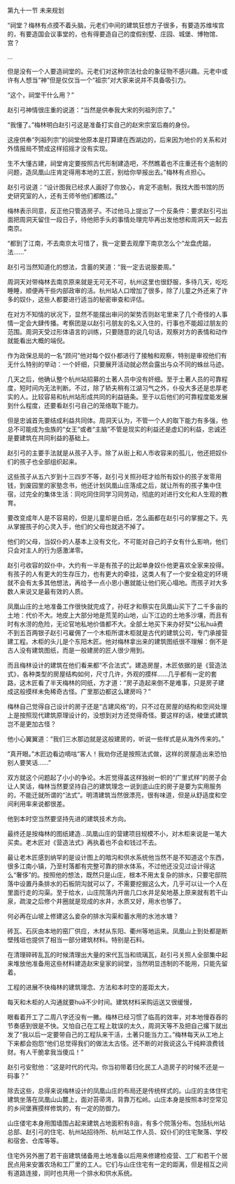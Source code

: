 

第九十一节 未来规划

“祠堂？梅林有点摸不着头脑，元老们中间的建筑狂想方子很多，有要造苏维埃宫的，有要造国会议事堂的，也有得要造自己的度假别墅、庄园、城堡、博物馆、宫？

…

但是没有一个人要造祠堂的。元老们对这种宗法社会的象征物不感兴趣。元老中或许有人想当“神”但是仅仅当一个“祖宗”对大家来说并不具备吸引力。

“这个，祠堂干什么用？”

赵引弓神情很庄重的说道：“当然是供奉我大宋的列祖列宗了。”

“我懂了。”梅林明白赵引弓这是准备打实自己的赵宋宗室后裔的身份。

这座供奉“列祖列宗”的祠堂他原本是打算建在西湖边的，后来因为地价的关系和对外情报局不赞成这样招摇才没有实现。

生不大懂古建，祠堂肯定要按照古代形制建造吧，不然瞧着也不庄重还有个逾制的问题，造凤凰山庄肯定得用本地的工匠，别给你举报出去。”梅林有点担心。

赵引弓说道：“设计图我已经求人画好了你放心，肯定不逾制，我找大图书馆的历史研究室的人，还有王师爷他们都瞧过。”

梅林表示同意，反正他只管造房子。不过他马上提出了一个反条件：要求赵引弓出面把周洞天留住一段日子，待他把手头的事情处理完毕再出发他想和周洞天一起去南京。

“都到了江南，不去南京太可惜了，我一定要去观摩下南京怎么个“龙盘虎踮，法……”

赵引弓当然知道化的想法，含蓄的笑道：“我一定去说服娄周。”

周洞天对带梅林去南京原来就是无可无不可，杭州这里也很舒服，多待几天，吃吃睡睡，顺便再干些内部政审的活。杭州站人口增加了很多，除了儿童之外还来了许多的奴仆，这些人都要进行适当的秘密审查和评估。

在对方不知情的状况下，显然不能摆出审问的架势否则赵宅里来了几个奇怪的人事情一定会大肆传播。考察团是以赵引弓朋友的名义入住的，行事也不能超过朋友的范围。周洞天受过形体语言的训练，只要随意的说几句话，观察对方的表情和动作就能看出大概的端倪。

作为政保总局的一名“顾问”他对每个奴仆都进行了接触和观察，特别是审视他们有无什么特别的举动：一个奸细，只要展开活动就必然会露出与众不同的蛛丝马迹。

几天之后，他确认整个杭州站招募的土著人员中没有奸细。至于土著人员的可靠程度，短时间内无法判断。不过，除了轿夫稍有江湖习气之外，仆役大多还是忠厚老实的人。比较容易和杭州站形成共同的利益链条。至于以后他们的可靠程度能发展到什么程度，还要看赵引弓自己的笼络取下能力。

但是忠诚首先要结成利益共同体。周洞天认为，不管一个人的取下能力有多强，他总不可能成为虫族的“女王”或者“主脑”不管是现实的利益还是虚幻的利益，忠诚还是要建筑在共同利益的基础上。

赵引弓的主要手法就是从孩子入手。除了从街上和人市收容来的孤儿，他还把奴仆们的孩子也全部组织起来。

这些孩子从五六岁到十三四岁不等，赵引弓关照孙旺才给所有奴仆的孩子发零用钱，到废园里的家塾念书，他还计划凤凰山庄落成之后，就让所有的孩子集中住宿，过完全的集体生活：同吃同住同学习同劳动，彻底的对进行文化和人生观的教育。

要改变成年人是不容易的，但是儿童却是白纸，怎么画都在赵引弓的掌握之下。先从掌握孩子的心灵入手，他们的父母也就逃不掉了。

他们的父母，当奴仆的人基本上没有文化，不可能对自己的子女有什么影响，他们只会对主人的行为感激涕零。

赵引弓收容的奴仆中，大约有一半是有孩子的比起单身奴仆他更喜欢全家来投得。有孩子的人有更大的生存压力，也有更大的牵挂，这类人有了一个安全稳定的环境就不会有太多其他想法，再给予一点小恩小惠就能让他们死心塌地。而孩子对大多数人来说又是最有效的人质。

凤凰山庄的土地准备工作很快就完成了，孙旺才和蔡实在凤凰山买下了二千多亩的土地：代价不大。地皮上大部分地是荒芜的山地，山下江边的土地多沙壤，而且有时有水涝的危险，无论官地私地价值都不大。全部土地买下来办好契*公私huā费不到五百两银子赵引弓雇佣了一个木柜所谓木柜就是古代的建筑公司，专门承接营建工程。木柜的头儿是个东阳木匠。他对梅林拿出来的建筑图纸很不理解：倒不是古人没有建筑图纸，而是一般建房的匠人很少用到。

而且梅林设计的建筑在他们看来都“不合法式”。建造房屋，木匠依据的是《营造法式》，各种类型的房屋结构如何，尺寸几许，外观的摸样……几乎都有一定的套路，这木匠看了半天梅林的同纸，方才道：“房子造起来倒不是难事，只是房子建成这般摸样未免稀奇古怪。广里那边都这么建房吗？”

梅林自己觉得自己设计的房子还是“古建风格”的，只不过在房屋的结构和空间处理上是按照现代建筑原理设计的，没想到对方还觉得奇怪。要这样的话，棱堡式建筑岂不是更加古怪？

他小心翼翼道：“我们三水那边就是这般建房的，听说一些样式是从海外传来的。”

“真开眼。”木匠边看边嘀咕“客人！我劝你还是按照法式做，这样的房屋造出来恐怕别人要笑话……”

双方就这个问题起了小小的争论。木匠觉得盖这样独树一帜的“广里式样”的房子会让人笑话，梅林当然要坚持自己的建筑理念一说到底山庄的房子是要为实用服务的，不能迁就所谓的“法式”。明清建筑当然很漂亮，很有味道，但是从舒适度和空间利用率来说都很差。

他到本时空当然要坚持先进的建筑技术方向。

最终还是按梅林的图纸建造…凤凰山庄的营建项目规模不小，对木柜来说是一笔大买卖。老木匠对《营造法式》再执着也不会和钱过不去。

最让老木匠感到纳罕的是设计图上的暗沟和供水系统他当然不是不知道这个东西，很多江南小镇，乃至村落都有完整可靠的排水体系，不过他还没见过设计得这么“奢侈”的。按照他的想法，既然只是山庄，根本不用太复杂的排水，只要宅邸院落中设置丹条排水的石板阴沟就可以了，不需要挖掘这么大，几乎可以让一个人在里面行走的沟渠。至于给水，山庄院落内开凿几口水井足矣地基上原来就有若干山泉，疏浚之后修个井圈就是现成的水井，水质又好，用水也够了。

何必再在山坡上修建这么妾杂的排水沟渠和蓄水用的水池水塘？

砖瓦、石灰由本地的窑厂供应，木材从东阳、衢州等地运来。凤凰山上到处都是断壁残垣也提供了相当一部分建筑材料。特别是石料。

在清理碎砖乱瓦的时候清理出大量的宋代瓦当和琉璃瓦，赵引弓关照人全部集中起来堆放他准备用这些材料建造赵宋皇家的祠堂，当然明显违制的不能用，只能先留着。

工程的进展不快梅林的建筑理念、方法和本时空的差距太大，

每天和木柜的人沟通就要huā不少时间。建筑材料采购运送又很缓慢，

眼看着开工了二周八字还没有一撇。梅林已经习惯了临高的效率，对本地慢吞吞的节奏感到很是不快。又怕自己在工程上耽误的太久，周洞天等不及把自己撂下就出发了“我以后一定要带自己的工程队来干活，土著只能当力工。”梅林每天从工地上下来都会抱怨“他们总觉得我们的做法太古怪。还不断的对我说这么干纯粹浪费钱财。有人干脆拿我当傻瓜！”

赵引弓安慰他：“这是时代的代沟。你当初带着归化民工人造房子的时候不还是一码事？”

除去这些，总得来说梅林设计的凤凰山庄的布局还是传统样式的。山庄的主体住宅建筑坐落在凤凰山山麓上，面对苔帚湾，背靠万松岭。山庄本身是按照本时空常见的乡间堡赛摸样修筑的，有一定的防御力。

山庄偻宅本身用围墙围占起来建筑占地面积有8亩，有多个院落分布。包括杭州站总部、赵引弓的住宅、杭州站招待所、杭州站工作人员、奴仆们的住宅聚落、学校和宿舍、仓库等等。

住宅外另外圈了若干亩建筑储备用土地准备以后用来修建检疫营、工厂和若干个居民点用来安置农场和工厂里的工人。它们与山庄住宅有一定的距离，但是相互之间有道路连接，同时也共用一个排水和供水系统。

